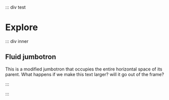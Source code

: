 
::: div test

# Explore

  ::: div inner

  ## Fluid jumbotron

  This is a modified jumbotron that occupies the entire horizontal
  space of its parent. What happens if we make this text larger?
  will it go out of the frame?
  
  :::

:::

<Sliders />
